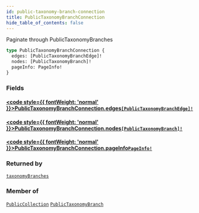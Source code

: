 ```yaml
---
id: public-taxonomy-branch-connection
title: PublicTaxonomyBranchConnection
hide_table_of_contents: false
---
```








Paginate through PublicTaxonomyBranches

```graphql
type PublicTaxonomyBranchConnection {
  edges: [PublicTaxonomyBranchEdge]!
  nodes: [PublicTaxonomyBranch]!
  pageInfo: PageInfo!
}
```


### Fields

#### [<code style={{ fontWeight: 'normal' }}>PublicTaxonomyBranchConnection.<b>edges</b></code>](#)<Bullet />[`[PublicTaxonomyBranchEdge]!`](/demand/api/graphql-storefront/reference/objects/public-taxonomy-branch-edge) <Badge class="secondary" text="non-null"/> <Badge class="secondary" text="object"/>
> 
> 

#### [<code style={{ fontWeight: 'normal' }}>PublicTaxonomyBranchConnection.<b>nodes</b></code>](#)<Bullet />[`[PublicTaxonomyBranch]!`](/demand/api/graphql-storefront/reference/objects/public-taxonomy-branch) <Badge class="secondary" text="non-null"/> <Badge class="secondary" text="object"/>
> 
> 

#### [<code style={{ fontWeight: 'normal' }}>PublicTaxonomyBranchConnection.<b>pageInfo</b></code>](#)<Bullet />[`PageInfo!`](/demand/api/graphql-storefront/reference/objects/page-info) <Badge class="secondary" text="non-null"/> <Badge class="secondary" text="object"/>
> 
> 



### Returned by

[`taxonomyBranches`](/demand/api/graphql-storefront/reference/queries/taxonomy-branches)  <Badge class="secondary" text="query"/>

### Member of

[`PublicCollection`](/demand/api/graphql-storefront/reference/objects/public-collection)  <Badge class="secondary" text="object"/><Bullet />[`PublicTaxonomyBranch`](/demand/api/graphql-storefront/reference/objects/public-taxonomy-branch)  <Badge class="secondary" text="object"/>



